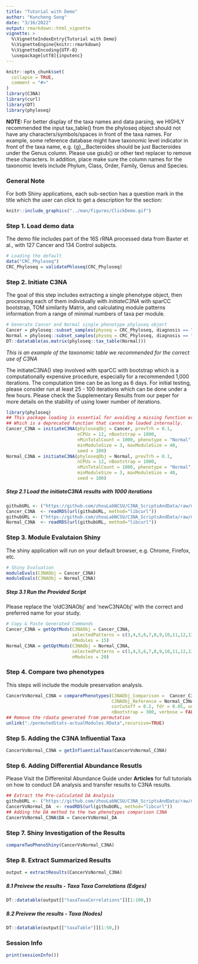 ```yaml
---
title: "Tutorial with Demo"
author: "Kuncheng Song"
date: "3/16/2022"
output: rmarkdown::html_vignette
vignette: >
  %\VignetteIndexEntry{Tutorial with Demo}
  %\VignetteEngine{knitr::rmarkdown}
  %\VignetteEncoding{UTF-8}
  \usepackage[utf8]{inputenc}
---
```


```r
knitr::opts_chunk$set(
  collapse = TRUE,
  comment = "#>"
)
library(C3NA)
library(curl)
library(DT)
library(phyloseq)
```

**NOTE:** For better display of the taxa names and data parsing, we HIGHLY recommended the input tax_table() from the phyloseq object should not have any characters/symbols/spaces in front of the taxa names. For example, some reference database might have taxonomic level indicator in front of the taxa name, e.g. {g}__Bacteroides should be just Bacteroides under the Genus column. Please use gsub() or other text replacer to remove these characters. In addition, place make sure the column names for the taxonomic levels include Phylum, Class, Order, Family, Genus and Species. 

### General Note
For both Shiny applications, each sub-section has a question mark in the title which the user can click to get a description for the section:
```r
knitr::include_graphics("../man/figures/ClickDemo.gif")
```

### Step 1. Load demo data
The demo file includes part of the 16S rRNA processed data from Baxter et al., with 127 Cancer and 134 Control subjects.
```r
# Loading the default 
data("CRC_Phyloseq")
CRC_Phyloseq = validatePhloseq(CRC_Phyloseq)
```

### Step 2. Initiate C3NA 
The goal of this step includes extracting a single phenotype object, then processing each of them individually with *initiateC3NA* with sparCC bootstrap, TOM similarity Matrix, and calculating module patterns information from a range of minimal numbers of taxa per module. 

```r
# Generate Cancer and Normal single phenotype phyloseq object
Cancer = phyloseq::subset_samples(physeq = CRC_Phyloseq, diagnosis == "Cancer")
Normal = phyloseq::subset_samples(physeq = CRC_Phyloseq, diagnosis == "Normal")
DT::datatable(as.matrix(phyloseq::tax_table(Normal)))
```
*This is an example of the taxonomic table we recommended for the correct use of C3NA*

The initiateC3NA() step involved with sparCC with bootstrap which is a computationally expensive procedure, especially for a recommended 1,000 iterations. The computation time can be as long as 6 days. For initial testing, please consider run at least 25 - 100 iterations which can be done under a few hours. Please check the Supplementary Results from our peper for more details on the stability of using lower number of iterations. 
```r
library(phyloseq) 
## This package loading is essential for avoiding a missing function error for taxa_are_rows
## Which is a deprecated function that cannot be loaded internally. 
Cancer_C3NA = initiateC3NA(phyloseqObj = Cancer, prevTrh = 0.1,
                           nCPUs = 12, nBootstrap = 1000,
                           nMinTotalCount = 1000, phenotype = "Normal",
                           minModuleSize = 3, maxModuleSize = 40,
                           seed = 100)
Normal_C3NA = initiateC3NA(phyloseqObj = Normal, prevTrh = 0.1,
                           nCPUs = 12, nBootstrap = 1000,
                           nMinTotalCount = 1000, phenotype = "Normal",
                           minModuleSize = 3, maxModuleSize = 40,
                           seed = 100)
```

##### Step 2.1 Load the initiateC3NA results with 1000 iterations
```r
githubURL <- ("https://github.com/zhouLabNCSU/C3NA_ScriptsAndData/raw/main/RPackageTutorialData/Post-initiateC3NA/cancer_dada2_Cancer.rds")
Cancer_C3NA  <- readRDS(url(githubURL, method="libcurl"))
githubURL <- ("https://github.com/zhouLabNCSU/C3NA_ScriptsAndData/raw/main/RPackageTutorialData/Post-initiateC3NA/cancer_dada2_Normal.rds")
Normal_C3NA  <- readRDS(url(githubURL, method="libcurl"))
```

### Step 3. Module Evalutaion Shiny 
The shiny application will run on your default browser, e.g. Chrome, Firefox, etc.
```r
# Shiny Evaluation
moduleEvals(C3NAObj = Cancer_C3NA)
moduleEvals(C3NAObj = Normal_C3NA)
```

##### Step 3.1 Run the Provided Script
Please replace the 'oldC3NAObj' and 'newC3NAObj' with the correct and preferred name for your study.
```r
# Copy & Paste Generated Commands
Cancer_C3NA = getOptMods(C3NAObj = Cancer_C3NA,
                         selectedPatterns = c(3,4,5,6,7,8,9,10,11,12,13,15,16,17,18,21),
                         nModules = 15)
Normal_C3NA = getOptMods(C3NAObj = Normal_C3NA,
                         selectedPatterns = c(3,4,5,6,7,8,9,10,11,12,13,14),
                         nModules = 20)
```

### Step 4. Compare two phenotypes
This steps will include the module preservation analysis. 
```r
CancerVsNormal_C3NA = comparePhenotypes(C3NAObj_Comparison =  Cancer_C3NA, 
                                        C3NAObj_Reference = Normal_C3NA,
                                        corCutoff = 0.2, fdr = 0.05, unusefulTaxa = NA, 
                                        nBootstrap = 300, verbose = FALSE)
## Remove the rdaata generated from permutation
unlink("./permutedStats-actualModules.RData",recursive=TRUE)
```

### Step 5. Adding the C3NA Influential Taxa 
```r
CancerVsNormal_C3NA = getInfluentialTaxa(CancerVsNormal_C3NA)
```

### Step 6. Adding Differential Abundance Resutls
Please Visit the Differenital Abundance Guide under **Articles** for full tutorials on how to conduct DA analysis and transfer results to C3NA results. 
```r
## Extract the Pre-calculated DA Analysis
githubURL <- ("https://github.com/zhouLabNCSU/C3NA_ScriptsAndData/raw/main/RPackageTutorialData/Post-initiateC3NA/DA_CancerVsNormal_DADA2_Results.rds")
CancerVsNormal_DA  <- readRDS(url(githubURL, method="libcurl"))
## Adding the DA method to the two phenotypes comparison C3NA
CancerVsNormal_C3NA$DA = CancerVsNormal_DA
```

### Step 7. Shiny Investigation of the Results
```r
compareTwoPhenoShiny(CancerVsNormal_C3NA)
```

### Step 8. Extract Summarized Results
```r
output = extractResults(CancerVsNormal_C3NA)
```

##### 8.1 Preivew the results - Taxa Taxa Correlations (Edges)
```r
DT::datatable(output[["taxaTaxaCorrelations"]][1:100,])
```

##### 8.2 Preivew the results - Taxa (Nodes)
```r
DT::datatable(output[["taxaTable"]][1:50,])
```


### Session Info
```r
print(sessionInfo())
```
